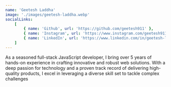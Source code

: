 ```yaml
---
name: 'Geetesh Laddha'
image: './images/geetesh-laddha.webp'
socialLinks:
    [
        { name: 'Github', url: 'https://github.com/geetesh911' },
        { name: 'Instagram', url: 'https://www.instagram.com/geetesh911' },
        { name: 'LinkedIn', url: 'https://www.linkedin.com/in/geetesh-laddha' },
    ]
---
```



<Paragraph>
    As a seasoned full-stack JavaScript developer, I bring over 5 years of hands-on experience in
    crafting innovative and robust web solutions. With a deep passion for technology and a proven
    track record of delivering high-quality products, I excel in leveraging a diverse skill set to
    tackle complex challenges
</Paragraph>
